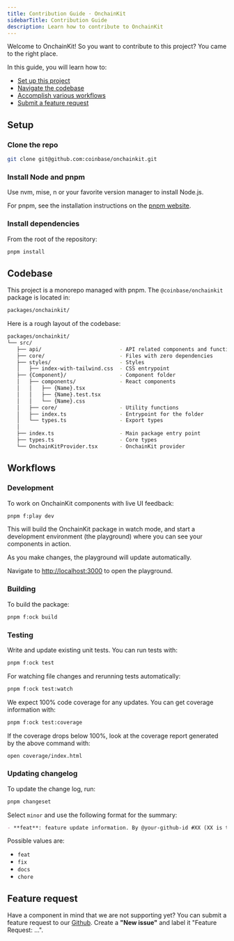 ```yaml
---
title: Contribution Guide · OnchainKit
sidebarTitle: Contribution Guide
description: Learn how to contribute to OnchainKit
---
```


Welcome to OnchainKit! So you want to contribute to this project? You came to the right place.

In this guide, you will learn how to:

- [Set up this project](#setup)
- [Navigate the codebase](#codebase)
- [Accomplish various workflows](#workflows)
- [Submit a feature request](#feature-request)

## Setup

### Clone the repo

```bash
git clone git@github.com:coinbase/onchainkit.git
```

### Install Node and pnpm

Use nvm, mise, n or your favorite version manager to install Node.js.

For pnpm, see the installation instructions on the [pnpm website](https://pnpm.io/installation).

### Install dependencies

From the root of the repository:

```bash
pnpm install
```

## Codebase

This project is a monorepo managed with pnpm. The `@coinbase/onchainkit` package is located in:

```bash
packages/onchainkit/
```

Here is a rough layout of the codebase:

```bash
packages/onchainkit/
└── src/
   ├── api/                         - API related components and functions
   ├── core/                        - Files with zero dependencies
   ├── styles/                      - Styles
   │   ├── index-with-tailwind.css  - CSS entrypoint
   ├── {Component}/                 - Component folder
   │   ├── components/              - React components
   │   │   ├── {Name}.tsx
   │   │   ├── {Name}.test.tsx
   │   │   └── {Name}.css
   │   ├── core/                    - Utility functions
   │   ├── index.ts                 - Entrypoint for the folder
   │   └── types.ts                 - Export types
   │
   ├── index.ts                     - Main package entry point
   ├── types.ts                     - Core types
   └── OnchainKitProvider.tsx       - OnchainKit provider
```

## Workflows

### Development

To work on OnchainKit components with live UI feedback:

```bash
pnpm f:play dev
```

This will build the OnchainKit package in watch mode, and start a development environment (the playground) where you can see your components in action.

As you make changes, the playground will update automatically.

Navigate to [http://localhost:3000](http://localhost:3000) to open the playground.

### Building

To build the package:

```bash
pnpm f:ock build
```

### Testing

Write and update existing unit tests. You can run tests with:

```bash
pnpm f:ock test
```

For watching file changes and rerunning tests automatically:

```bash
pnpm f:ock test:watch
```

We expect 100% code coverage for any updates. You can get coverage information with:

```bash
pnpm f:ock test:coverage
```

If the coverage drops below 100%, look at the coverage report generated by the above command with:

```bash
open coverage/index.html
```

### Updating changelog

To update the change log, run:

```bash
pnpm changeset
```

Select `minor` and use the following format for the summary:

```markdown
- **feat**: feature update information. By @your-github-id #XX (XX is the PR number)
```

Possible values are:

- `feat`
- `fix`
- `docs`
- `chore`

## Feature request

Have a component in mind that we are not supporting yet? You can submit a feature request to our [Github](https://github.com/coinbase/onchainkit/issues). Create a **"New issue"** and label it "Feature Request: ...".



<PolicyBanner />